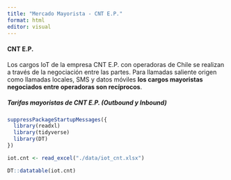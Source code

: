 ```yaml
---
title: "Mercado Mayorista - CNT E.P."
format: html
editor: visual
---
```


#### CNT E.P.

Los cargos IoT de la empresa CNT E.P. con operadoras de Chile se realizan a través de la negociación entre las partes. Para llamadas saliente origen como llamadas locales, SMS y datos móviles **los cargos mayoristas negociados entre operadoras son recíprocos**.

##### Tarifas mayoristas de CNT E.P. (Outbound y Inbound)

```r
suppressPackageStartupMessages({
  library(readxl)
  library(tidyverse)
  library(DT)
})

iot.cnt <- read_excel("./data/iot_cnt.xlsx")

DT::datatable(iot.cnt)

```

